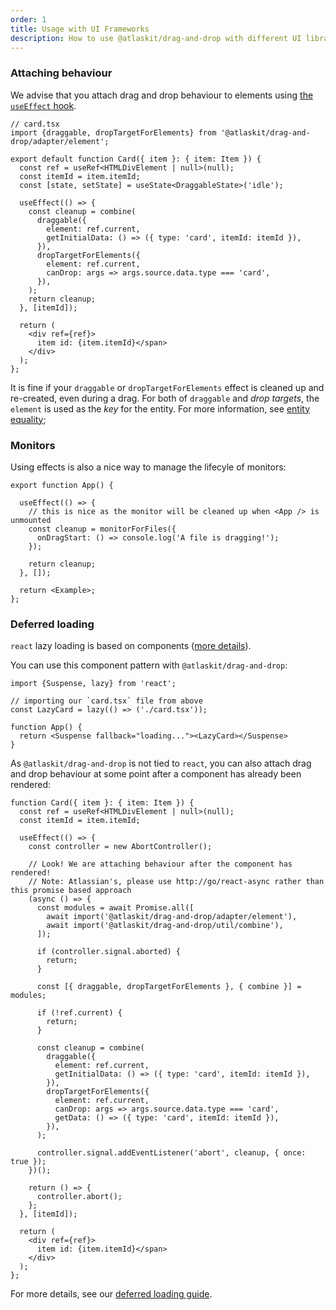```yaml
---
order: 1
title: Usage with UI Frameworks
description: How to use @atlaskit/drag-and-drop with different UI libraries and frameworks
---
```


### Attaching behaviour

We advise that you attach drag and drop behaviour to elements using [the `useEffect` hook](https://reactjs.org/docs/hooks-effect.html).

```tsx
// card.tsx
import {draggable, dropTargetForElements} from '@atlaskit/drag-and-drop/adapter/element';

export default function Card({ item }: { item: Item }) {
  const ref = useRef<HTMLDivElement | null>(null);
  const itemId = item.itemId;
  const [state, setState] = useState<DraggableState>('idle');

  useEffect(() => {
    const cleanup = combine(
      draggable({
        element: ref.current,
        getInitialData: () => ({ type: 'card', itemId: itemId }),
      }),
      dropTargetForElements({
        element: ref.current,
        canDrop: args => args.source.data.type === 'card',
      }),
    );
    return cleanup;
  }, [itemId]);

  return (
    <div ref={ref}>
      item id: {item.itemId}</span>
    </div>
  );
};
```

It is fine if your `draggable` or `dropTargetForElements` effect is cleaned up and re-created, even during a drag. For both of `draggable` and _drop targets_, the `element` is used as the _key_ for the entity. For more information, see [entity equality](TODO);

### Monitors

Using effects is also a nice way to manage the lifecyle of monitors:

```tsx
export function App() {

  useEffect(() => {
    // this is nice as the monitor will be cleaned up when <App /> is unmounted
    const cleanup = monitorForFiles({
      onDragStart: () => console.log('A file is dragging!');
    });

    return cleanup;
  }, []);

  return <Example>;
};
```

### Deferred loading

`react` lazy loading is based on components ([more details](https://reactjs.org/docs/code-splitting.html)).

You can use this component pattern with `@atlaskit/drag-and-drop`:

```tsx
import {Suspense, lazy} from 'react';

// importing our `card.tsx` file from above
const LazyCard = lazy(() => ('./card.tsx'));

function App() {
  return <Suspense fallback="loading..."><LazyCard></Suspense>
}
```

As `@atlaskit/drag-and-drop` is not tied to `react`, you can also attach drag and drop behaviour at some point after a component has already been rendered:

```tsx
function Card({ item }: { item: Item }) {
  const ref = useRef<HTMLDivElement | null>(null);
  const itemId = item.itemId;

  useEffect(() => {
    const controller = new AbortController();

    // Look! We are attaching behaviour after the component has rendered!
    // Note: Atlassian's, please use http://go/react-async rather than this promise based approach
    (async () => {
      const modules = await Promise.all([
        await import('@atlaskit/drag-and-drop/adapter/element'),
        await import('@atlaskit/drag-and-drop/util/combine'),
      ]);

      if (controller.signal.aborted) {
        return;
      }

      const [{ draggable, dropTargetForElements }, { combine }] = modules;

      if (!ref.current) {
        return;
      }

      const cleanup = combine(
        draggable({
          element: ref.current,
          getInitialData: () => ({ type: 'card', itemId: itemId }),
        }),
        dropTargetForElements({
          element: ref.current,
          canDrop: args => args.source.data.type === 'card',
          getData: () => ({ type: 'card', itemId: itemId }),
        }),
      );

      controller.signal.addEventListener('abort', cleanup, { once: true });
    })();

    return () => {
      controller.abort();
    };
  }, [itemId]);

  return (
    <div ref={ref}>
      item id: {item.itemId}</span>
    </div>
  );
};
```

For more details, see our [deferred loading guide](/components/drag-and-drop/deferred-loading).
